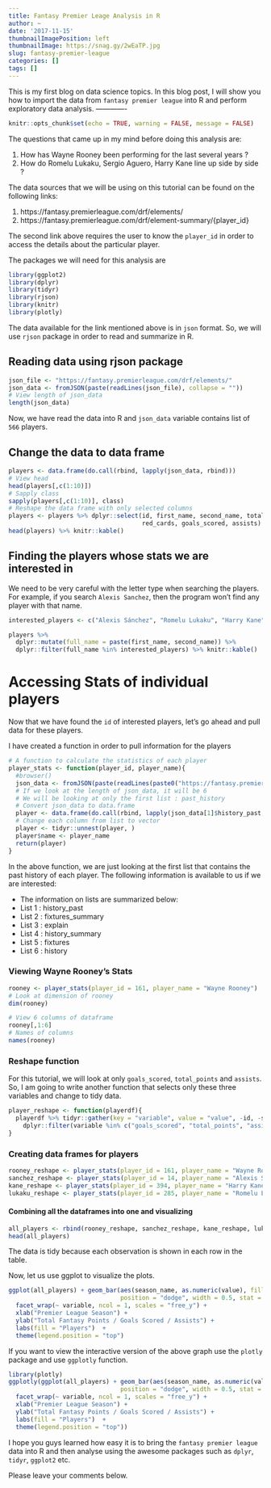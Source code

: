 ---
title: Fantasy Premier Leage Analysis in R
author: ~
date: '2017-11-15'
thumbnailImagePosition: left
thumbnailImage: https://snag.gy/2wEaTP.jpg
slug: fantasy-premier-league
categories: []
tags: []
---


This is my first blog on data science topics. In this blog post, I will show you 
how to import the data from `fantasy premier league` into R and perform exploratory 
data analysis. 
------------- 


```{r setup, include=FALSE}
knitr::opts_chunk$set(echo = TRUE, warning = FALSE, message = FALSE)
```

The questions that came up in my mind before doing this analysis are: 

1. How has Wayne Rooney been performing for the last several years ? 
2. How do Romelu Lukaku, Sergio Aguero, Harry Kane line up side by side ? 

The data sources that we will be using on this tutorial can be found on the following links: 

1. https://fantasy.premierleague.com/drf/elements/
2. https://fantasy.premierleague.com/drf/element-summary/{player_id} 

The second link above requires the user to know the `player_id` in order to access 
the details about the particular player. 

The packages we will need for this analysis are 

```{r warning=FALSE, message=FALSE}
library(ggplot2)
library(dplyr)
library(tidyr)
library(rjson)
library(knitr)
library(plotly)
```

The data available for the link mentioned above is in `json` format. So, we will 
use `rjson` package in order to read and summarize in R. 

## Reading data using rjson package

```{r}
json_file <- "https://fantasy.premierleague.com/drf/elements/"
json_data <- fromJSON(paste(readLines(json_file), collapse = ""))
# View length of json_data
length(json_data)
```

Now, we have read the data into R and `json_data` variable contains list of `566` 
players. 

## Change the data to data frame 

```{r}
players <- data.frame(do.call(rbind, lapply(json_data, rbind)))
# View head
head(players[,c(1:10)])
# Sapply class
sapply(players[,c(1:10)], class)
# Reshape the data frame with only selected columns
players <- players %>% dplyr::select(id, first_name, second_name, total_points, yellow_cards, 
                                     red_cards, goals_scored, assists)
head(players) %>% knitr::kable()
```

## Finding the players whose stats we are interested in 

We need to be very careful with the letter type when searching the players. For example, 
if you search `Alexis Sanchez`, then the program won't find any player with that name. 

```{r}
interested_players <- c("Alexis Sánchez", "Romelu Lukaku", "Harry Kane", "Wayne Rooney")

players %>% 
  dplyr::mutate(full_name = paste(first_name, second_name)) %>%
  dplyr::filter(full_name %in% interested_players) %>% knitr::kable()
```


# Accessing Stats of individual players

Now that we have found the `id` of interested players, let's go ahead and pull data for 
these players. 

I have created a function in order to pull information for the players 

```{r}
# A function to calculate the statistics of each player 
player_stats <- function(player_id, player_name){
  #browser()
  json_data <- fromJSON(paste(readLines(paste0("https://fantasy.premierleague.com/drf/element-summary/", player_id)), collapse = ""))
  # If we look at the length of json_data, it will be 6 
  # We will be looking at only the first list : past_history
  # Convert json_data to data.frame
  player <- data.frame(do.call(rbind, lapply(json_data[1]$history_past, rbind)))
  # Change each column from list to vector
  player <- tidyr::unnest(player, )
  player$name <- player_name
  return(player)
}
```

In the above function, we are just looking at the first list that contains the 
past history of each player. The following information is available to us if we are interested:

  * The information on lists are summarized below:
  * List 1 : history_past
  * List 2 : fixtures_summary
  * List 3 : explain
  * List 4 : history_summary
  * List 5 : fixtures
  * List 6 : history
  
### Viewing Wayne Rooney's Stats 

```{r}
rooney <- player_stats(player_id = 161, player_name = "Wayne Rooney")
# Look at dimension of rooney
dim(rooney)

# View 6 columns of dataframe
rooney[,1:6]
# Names of columns
names(rooney)
```

### Reshape function 

For this tutorial, we will look at only `goals_scored`, `total_points` and `assists`. 
So, I am going to write another function that selects only these three variables and
change to tidy data. 

```{r}
player_reshape <- function(playerdf){
  playerdf %>% tidyr::gather(key = "variable", value = "value", -id, -season_name, -name) %>% 
    dplyr::filter(variable %in% c("goals_scored", "total_points", "assists"))  
}
```

### Creating data frames for players 

```{r}
rooney_reshape <- player_stats(player_id = 161, player_name = "Wayne Rooney") %>% player_reshape()
sanchez_reshape <- player_stats(player_id = 14, player_name = "Alexis Sanchez") %>% player_reshape()
kane_reshape <- player_stats(player_id = 394, player_name = "Harry Kane") %>% player_reshape()
lukaku_reshape <- player_stats(player_id = 285, player_name = "Romelu Lukaku") %>% player_reshape()
```

#### Combining all the dataframes into one and visualizing

```{r}
all_players <- rbind(rooney_reshape, sanchez_reshape, kane_reshape, lukaku_reshape)
head(all_players)
```

The data is tidy because each observation is shown in each row in the table. 

Now, let us use ggplot to visualize the plots. 

```{r}
ggplot(all_players) + geom_bar(aes(season_name, as.numeric(value), fill = name), 
                               position = "dodge", width = 0.5, stat = "identity") + 
  facet_wrap(~ variable, ncol = 1, scales = "free_y") + 
  xlab("Premier League Season") + 
  ylab("Total Fantasy Points / Goals Scored / Assists") + 
  labs(fill = "Players")  + 
  theme(legend.position = "top")
```

If you want to view the interactive version of the above graph use the `plotly` package and 
use `ggplotly` function. 

```{r}
library(plotly)
ggplotly(ggplot(all_players) + geom_bar(aes(season_name, as.numeric(value), fill = name), 
                               position = "dodge", width = 0.5, stat = "identity") + 
  facet_wrap(~ variable, ncol = 1, scales = "free_y") + 
  xlab("Premier League Season") + 
  ylab("Total Fantasy Points / Goals Scored / Assists") + 
  labs(fill = "Players")  + 
  theme(legend.position = "top"))
```

I hope you guys learned how easy it is to bring the `fantasy premier league` data into R
and then analyse using the awesome packages such as `dplyr`, `tidyr`, `ggplot2` etc. 

Please leave your comments below. 
